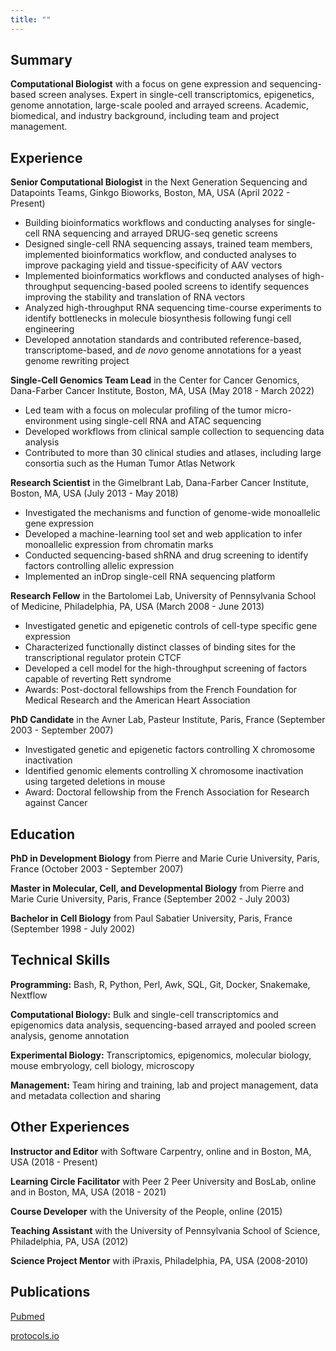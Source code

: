 ```yaml
---
title: ""
---
```


## Summary

**Computational Biologist** with a focus on gene expression and sequencing-based screen analyses. Expert in single-cell transcriptomics, epigenetics, genome annotation, large-scale pooled and arrayed screens. Academic, biomedical, and industry background, including team and project management.

## Experience

**Senior Computational Biologist** in the Next Generation Sequencing and Datapoints Teams, Ginkgo Bioworks, Boston, MA, USA (April 2022 - Present)

- Building bioinformatics workflows and conducting analyses for single-cell RNA sequencing and arrayed DRUG-seq genetic screens
- Designed single-cell RNA sequencing assays, trained team members, implemented bioinformatics workflow, and conducted analyses to improve packaging yield and tissue-specificity of AAV vectors
- Implemented bioinformatics workflows and conducted analyses of high-throughput sequencing-based pooled screens to identify sequences improving the stability and translation of RNA vectors
- Analyzed high-throughput RNA sequencing time-course experiments to identify bottlenecks in molecule biosynthesis following fungi cell engineering
- Developed annotation standards and contributed reference-based, transcriptome-based, and *de novo* genome annotations for a yeast genome rewriting project

**Single-Cell Genomics Team Lead** in the Center for Cancer Genomics, Dana-Farber Cancer Institute, Boston, MA, USA (May 2018 - March 2022)

- Led team with a focus on molecular profiling of the tumor micro-environment using single-cell RNA and ATAC sequencing
- Developed workflows from clinical sample collection to sequencing data analysis
- Contributed to more than 30 clinical studies and atlases, including large consortia such as the Human Tumor Atlas Network

**Research Scientist** in the Gimelbrant Lab, Dana-Farber Cancer Institute, Boston, MA, USA (July 2013 - May 2018)

- Investigated the mechanisms and function of genome-wide monoallelic gene expression
- Developed a machine-learning tool set and web application to infer monoallelic expression from chromatin marks
- Conducted sequencing-based shRNA and drug screening to identify factors controlling allelic expression
- Implemented an inDrop single-cell RNA sequencing platform

**Research Fellow** in the Bartolomei Lab, University of Pennsylvania School of Medicine, Philadelphia, PA, USA (March 2008 - June 2013)

- Investigated genetic and epigenetic controls of cell-type specific gene expression
- Characterized functionally distinct classes of binding sites for the transcriptional regulator protein CTCF
- Developed a cell model for the high-throughput screening of factors capable of reverting Rett syndrome
- Awards: Post-doctoral fellowships from the French Foundation for Medical Research and the American
Heart Association

**PhD Candidate** in the Avner Lab, Pasteur Institute, Paris, France (September 2003 - September 2007)

- Investigated genetic and epigenetic factors controlling X chromosome inactivation
- Identified genomic elements controlling X chromosome inactivation using targeted deletions in mouse
- Award: Doctoral fellowship from the French Association for Research against Cancer

## Education

**PhD in Development Biology** from Pierre and Marie Curie University, Paris, France (October 2003 - September 2007)

**Master in Molecular, Cell, and Developmental Biology** from Pierre and Marie Curie University, Paris, France (September 2002 - July 2003)

**Bachelor in Cell Biology** from Paul Sabatier University, Paris, France (September 1998 - July 2002)

## Technical Skills

**Programming:** Bash, R, Python, Perl, Awk, SQL, Git, Docker, Snakemake, Nextflow

**Computational Biology:** Bulk and single-cell transcriptomics and epigenomics data analysis, sequencing-based arrayed and pooled screen analysis, genome annotation

**Experimental Biology:** Transcriptomics, epigenomics, molecular biology, mouse embryology, cell biology, microscopy

**Management:** Team hiring and training, lab and project management, data and metadata collection and sharing

## Other Experiences

**Instructor and Editor** with Software Carpentry, online and in Boston, MA, USA (2018 - Present)

**Learning Circle Facilitator** with Peer 2 Peer University and BosLab, online and in Boston, MA, USA (2018 - 2021)

**Course Developer** with the University of the People, online (2015)

**Teaching Assistant** with the University of Pennsylvania School of Science, Philadelphia, PA, USA (2012)

**Science Project Mentor** with iPraxis, Philadelphia, PA, USA (2008-2010)

## Publications

[Pubmed](https://pubmed.ncbi.nlm.nih.gov/?term=sebastien+vigneau&ac=yes&cauthor_id=None&user_filter=&schema=none&page=1&whatsnew=None&show_snippets=on&sort=date&sort_order=desc&format=summary&size=10)

[protocols.io](https://www.protocols.io/researchers/sbastien-vigneau1/publications)

